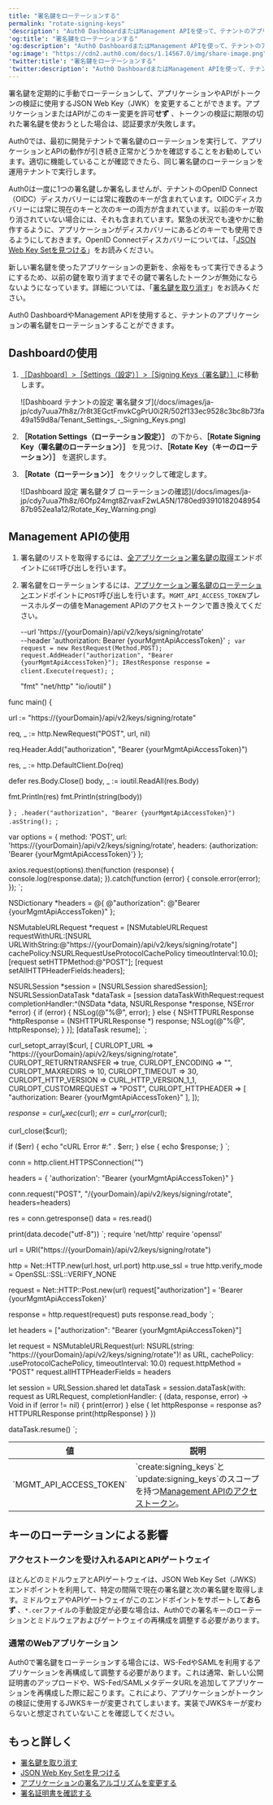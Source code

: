 ```yaml
---
title: "署名鍵をローテーションする"
permalink: "rotate-signing-keys"
'description': "Auth0 DashboardまたはManagement APIを使って、テナントのアプリケーションやAPIの署名鍵をローテーションする方法について説明します。"
'og:title': "署名鍵をローテーションする"
'og:description': "Auth0 DashboardまたはManagement APIを使って、テナントのアプリケーションやAPIの署名鍵をローテーションする方法について説明します。"
'og:image': "https://cdn2.auth0.com/docs/1.14567.0/img/share-image.png"
'twitter:title': "署名鍵をローテーションする"
'twitter:description': "Auth0 DashboardまたはManagement APIを使って、テナントのアプリケーションやAPIの署名鍵をローテーションする方法について説明します。"
---
```



署名鍵を定期的に手動でローテーションして、アプリケーションやAPIがトークンの検証に使用するJSON Web Key（JWK）を変更することができます。アプリケーションまたはAPIがこのキー変更を許可**せず** 、トークンの検証に期限の切れた署名鍵を使おうとした場合は、認証要求が失敗します。

<Warning>

Auth0では、最初に開発テナントで署名鍵のローテーションを実行して、アプリケーションとAPIの動作が引き続き正常かどうかを確認することをお勧めしています。適切に機能していることが確認できたら、同じ署名鍵のローテーションを運用テナントで実行します。

</Warning>

Auth0は一度に1つの署名鍵しか署名しませんが、テナントの<Tooltip data-tooltip-id="react-containers-DefinitionTooltip-0" href="/docs/ja-jp/glossary?term=openid" tip="OpenID: アプリケーションがログイン情報を収集および保存することなくにユーザーのIDを検証できるようにする認証用のオープン標準。" cta="用語集の表示">OpenID</Tooltip> Connect（OIDC）ディスカバリーには常に複数のキーが含まれています。OIDCディスカバリーには常に現在のキーと次のキーの両方が含まれています。以前のキーが取り消されていない場合には、それも含まれています。緊急の状況でも速やかに動作するように、アプリケーションがディスカバリーにあるどのキーでも使用できるようにしておきます。OpenID Connectディスカバリーについては、「[JSON Web Key Setを見つける](/docs/ja-jp/secure/tokens/json-web-tokens/locate-json-web-key-sets)」をお読みください。

<Warning>

新しい署名鍵を使ったアプリケーションの更新を、余裕をもって実行できるようにするため、以前の鍵を取り消すまでその鍵で署名したトークンが無効にならないようになっています。詳細については、「[署名鍵を取り消す](/docs/ja-jp/get-started/tenant-settings/signing-keys/revoke-signing-keys)」をお読みください。

</Warning>

<Tooltip data-tooltip-id="react-containers-DefinitionTooltip-0" href="/docs/ja-jp/glossary?term=auth0-dashboard" tip="Auth0 Dashboard: サービスを構成するためのAuth0の主製品。" cta="用語集の表示">Auth0 Dashboard</Tooltip>や<Tooltip data-tooltip-id="react-containers-DefinitionTooltip-0" href="/docs/ja-jp/glossary?term=management-api" tip="Management API: 顧客が管理タスクを実行できるようにするための製品。" cta="用語集の表示">Management API</Tooltip>を使用すると、テナントのアプリケーションの署名鍵をローテーションすることができます。

## Dashboardの使用

1. [［Dashboard］>［Settings（設定）］>［Signing Keys（署名鍵）］](https://manage.auth0.com/#/tenant/signing_keys)に移動します。

   <Frame>![Dashboard テナントの設定 署名鍵タブ](/docs/images/ja-jp/cdy7uua7fh8z/7r8t3EGctFmvkCgPrU0i2R/502f133ec9528c3bc8b73fa49a159d8a/Tenant_Settings_-_Signing_Keys.png)</Frame>

2. **［Rotation Settings（ローテーション設定）］** の下から、**［Rotate Signing Key（署名鍵のローテーション）］** を見つけ、**［Rotate Key（キーのローテーション）］** を選択します。
3. **［Rotate（ローテーション）］** をクリックして確定します。

   <Frame>![Dashboard 設定 署名鍵タブ ローテーションの確認](/docs/images/ja-jp/cdy7uua7fh8z/6Ofp24mgt8ZrvaxF2wLA5N/1780ed9391018204895487b952ea1a12/Rotate_Key_Warning.png)</Frame>

## Management APIの使用

1. 署名鍵のリストを取得するには、[全アプリケーション署名鍵の取得](/docs/ja-jp/api/management/v2#!/Keys/get_signing_keys)エンドポイントに`GET`呼び出しを行います。
2. 署名鍵をローテーションするには、[アプリケーション署名鍵のローテーション](/docs/ja-jp/api/management/v2#!/Keys/post_signing_keys)エンドポイントに`POST`呼び出しを行います。`MGMT_API_ACCESS_TOKEN`プレースホルダーの値をManagement APIのアクセストークンで置き換えてください。

   --url 'https://{yourDomain}/api/v2/keys/signing/rotate' \
   --header 'authorization: Bearer {yourMgmtApiAccessToken}'
`;
var request = new RestRequest(Method.POST);
request.AddHeader("authorization", "Bearer {yourMgmtApiAccessToken}");
IRestResponse response = client.Execute(request);
`;

   "fmt"
   "net/http"
   "io/ioutil"
)

func main() {

   url := "https://{yourDomain}/api/v2/keys/signing/rotate"

   req, _ := http.NewRequest("POST", url, nil)

   req.Header.Add("authorization", "Bearer {yourMgmtApiAccessToken}")

   res, _ := http.DefaultClient.Do(req)

   defer res.Body.Close()
   body, _ := ioutil.ReadAll(res.Body)

   fmt.Println(res)
   fmt.Println(string(body))

}
`;
   .header("authorization", "Bearer {yourMgmtApiAccessToken}")
   .asString();
`;

var options = {
method: 'POST',
url: 'https://{yourDomain}/api/v2/keys/signing/rotate',
headers: {authorization: 'Bearer {yourMgmtApiAccessToken}'}
};

axios.request(options).then(function (response) {
console.log(response.data);
}).catch(function (error) {
console.error(error);
});
`;

NSDictionary *headers = @{ @"authorization": @"Bearer {yourMgmtApiAccessToken}" };

NSMutableURLRequest *request = [NSMutableURLRequest requestWithURL:[NSURL URLWithString:@"https://{yourDomain}/api/v2/keys/signing/rotate"]
                                                      cachePolicy:NSURLRequestUseProtocolCachePolicy
                                                   timeoutInterval:10.0];
[request setHTTPMethod:@"POST"];
[request setAllHTTPHeaderFields:headers];

NSURLSession *session = [NSURLSession sharedSession];
NSURLSessionDataTask *dataTask = [session dataTaskWithRequest:request
                                          completionHandler:^(NSData *data, NSURLResponse *response, NSError *error) {
                                                if (error) {
                                                   NSLog(@"%@", error);
                                                } else {
                                                   NSHTTPURLResponse *httpResponse = (NSHTTPURLResponse *) response;
                                                   NSLog(@"%@", httpResponse);
                                                }
                                          }];
[dataTask resume];
`;

curl_setopt_array($curl, [
CURLOPT_URL => "https://{yourDomain}/api/v2/keys/signing/rotate",
CURLOPT_RETURNTRANSFER => true,
CURLOPT_ENCODING => "",
CURLOPT_MAXREDIRS => 10,
CURLOPT_TIMEOUT => 30,
CURLOPT_HTTP_VERSION => CURL_HTTP_VERSION_1_1,
CURLOPT_CUSTOMREQUEST => "POST",
CURLOPT_HTTPHEADER => [
   "authorization: Bearer {yourMgmtApiAccessToken}"
],
]);

$response = curl_exec($curl);
$err = curl_error($curl);

curl_close($curl);

if ($err) {
echo "cURL Error #:" . $err;
} else {
echo $response;
}
`;

conn = http.client.HTTPSConnection("")

headers = { 'authorization': "Bearer {yourMgmtApiAccessToken}" }

conn.request("POST", "/{yourDomain}/api/v2/keys/signing/rotate", headers=headers)

res = conn.getresponse()
data = res.read()

print(data.decode("utf-8"))
`;
require 'net/http'
require 'openssl'

url = URI("https://{yourDomain}/api/v2/keys/signing/rotate")

http = Net::HTTP.new(url.host, url.port)
http.use_ssl = true
http.verify_mode = OpenSSL::SSL::VERIFY_NONE

request = Net::HTTP::Post.new(url)
request["authorization"] = 'Bearer {yourMgmtApiAccessToken}'

response = http.request(request)
puts response.read_body
`;

let headers = ["authorization": "Bearer {yourMgmtApiAccessToken}"]

let request = NSMutableURLRequest(url: NSURL(string: "https://{yourDomain}/api/v2/keys/signing/rotate")! as URL,
                                       cachePolicy: .useProtocolCachePolicy,
                                    timeoutInterval: 10.0)
request.httpMethod = "POST"
request.allHTTPHeaderFields = headers

let session = URLSession.shared
let dataTask = session.dataTask(with: request as URLRequest, completionHandler: { (data, response, error) -> Void in
if (error != nil) {
   print(error)
} else {
   let httpResponse = response as? HTTPURLResponse
   print(httpResponse)
}
})

dataTask.resume()
`;

<CodeGroup>
<AuthCodeBlock children={codeExample1} language="bash" filename="cURL" />
<AuthCodeBlock children={codeExample2} language="csharp" filename="C#" />
<AuthCodeBlock children={codeExample3} language="go" filename="Go" />
<AuthCodeBlock children={codeExample4} language="java" filename="Java" />
<AuthCodeBlock children={codeExample5} language="javascript" filename="Node.JS" />
<AuthCodeBlock children={codeExample6} language="obj-c" filename="Obj-C" />
<AuthCodeBlock children={codeExample7} language="php" filename="PHP" />
<AuthCodeBlock children={codeExample8} language="python" filename="Python" />
<AuthCodeBlock children={codeExample9} language="ruby" filename="Ruby" />
<AuthCodeBlock children={codeExample10} language="swift" filename="Swift" />
</CodeGroup>

   <table class="table"><thead>
   <tr>
   <th><strong>値</strong></th>
   <th><strong>説明</strong></th>
   </tr>
   </thead>
   <tbody>
   <tr>
   <td>`MGMT_API_ACCESS_TOKEN`</td>
   <td>`create:signing_keys`と`update:signing_keys`のスコープを持つ<a href="https://auth0.com/docs/ja-jp/api/management/v2/tokens">Management APIのアクセストークン</a>。</td>
   </tr>
   </tbody>
   </table>

## キーのローテーションによる影響

### アクセストークンを受け入れるAPIとAPIゲートウェイ

ほとんどのミドルウェアとAPIゲートウェイは、JSON Web Key Set（JWKS）エンドポイントを利用して、特定の間隔で現在の署名鍵と次の署名鍵を取得します。ミドルウェアやAPIゲートウェイがこのエンドポイントをサポートして**おらず** 、`*.cer`ファイルの手動設定が必要な場合は、Auth0での署名キーのローテーションとミドルウェアおよびゲートウェイの再構成を調整する必要があります。

### 通常のWebアプリケーション

Auth0で署名鍵をローテーションする場合には、<Tooltip data-tooltip-id="react-containers-DefinitionTooltip-2" href="/docs/ja-jp/glossary?term=ws-fed" tip="Webサービスフェデレーション（WS-Fed）: ドメイン全体でユーザーIDを管理するためのプロトコル。" cta="用語集の表示">WS-Fed</Tooltip>や<Tooltip data-tooltip-id="react-containers-DefinitionTooltip-1" href="/docs/ja-jp/glossary?term=security-assertion-markup-language" tip="Security Assertion Markup Language（SAML）: パスワードなしに二者間で認証情報を交換できる標準化プロトコル。" cta="用語集の表示">SAML</Tooltip>を利用するアプリケーションを再構成して調整する必要があります。これは通常、新しい公開証明書のアップロードや、WS-Fed/SAMLメタデータURLを追加してアプリケーションを再構成した際に起こります。これにより、アプリケーションがトークンの検証に使用するJWKSキーが変更されてしまいます。実装でJWKSキーが変わらないと想定されていないことを確認してください。

## もっと詳しく

* [署名鍵を取り消す](/docs/ja-jp/get-started/tenant-settings/signing-keys/revoke-signing-keys)
* [JSON Web Key Setを見つける](/docs/ja-jp/secure/tokens/json-web-tokens/locate-json-web-key-sets)
* [アプリケーションの署名アルゴリズムを変更する](/docs/ja-jp/get-started/applications/change-application-signing-algorithms)
* [署名証明書を確認する](/docs/ja-jp/get-started/tenant-settings/signing-keys/view-signing-certificates)